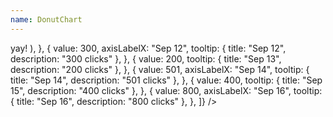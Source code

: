 ```yaml
---
name: DonutChart
---
```


<Playground>
  <Box width={350}>
    <DonutChart
      points={[
        {
          value: 423,
          axisLabelX: "Sep 10",
          tooltip: { title: "Sep 10", description: "423 clicks" },
        },
        {
          value: 567,
          tooltip: (
            <Serif size="3" p={0.5}>
              yay!
            </Serif>
          ),
        },
        {
          value: 300,
          axisLabelX: "Sep 12",
          tooltip: { title: "Sep 12", description: "300 clicks" },
        },
        {
          value: 200,
          tooltip: { title: "Sep 13", description: "200 clicks" },
        },
        {
          value: 501,
          axisLabelX: "Sep 14",
          tooltip: { title: "Sep 14", description: "501 clicks" },
        },
        {
          value: 400,
          tooltip: { title: "Sep 15", description: "400 clicks" },
        },
        {
          value: 800,
          axisLabelX: "Sep 16",
          tooltip: { title: "Sep 16", description: "800 clicks" },
        },
      ]}
    />
  </Box>
</Playground>
